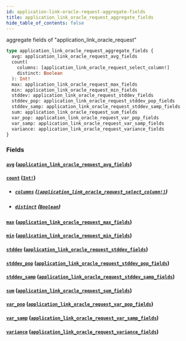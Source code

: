 ```yaml
---
id: application-link-oracle-request-aggregate-fields
title: application_link_oracle_request_aggregate_fields
hide_table_of_contents: false
---
```


aggregate fields of "application_link_oracle_request"

```graphql
type application_link_oracle_request_aggregate_fields {
  avg: application_link_oracle_request_avg_fields
  count(
    columns: [application_link_oracle_request_select_column!]
    distinct: Boolean
  ): Int!
  max: application_link_oracle_request_max_fields
  min: application_link_oracle_request_min_fields
  stddev: application_link_oracle_request_stddev_fields
  stddev_pop: application_link_oracle_request_stddev_pop_fields
  stddev_samp: application_link_oracle_request_stddev_samp_fields
  sum: application_link_oracle_request_sum_fields
  var_pop: application_link_oracle_request_var_pop_fields
  var_samp: application_link_oracle_request_var_samp_fields
  variance: application_link_oracle_request_variance_fields
}
```

### Fields

#### [`avg`](#) ([`application_link_oracle_request_avg_fields`](/07-graphql/objects/application-link-oracle-request-avg-fields))

#### [`count`](#) ([`Int!`](/07-graphql/scalars/int))

- ##### [`columns`](#) ([`[application_link_oracle_request_select_column!]`](/07-graphql/enums/application-link-oracle-request-select-column))

- ##### [`distinct`](#) ([`Boolean`](/07-graphql/scalars/boolean))

#### [`max`](#) ([`application_link_oracle_request_max_fields`](/07-graphql/objects/application-link-oracle-request-max-fields))

#### [`min`](#) ([`application_link_oracle_request_min_fields`](/07-graphql/objects/application-link-oracle-request-min-fields))

#### [`stddev`](#) ([`application_link_oracle_request_stddev_fields`](/07-graphql/objects/application-link-oracle-request-stddev-fields))

#### [`stddev_pop`](#) ([`application_link_oracle_request_stddev_pop_fields`](/07-graphql/objects/application-link-oracle-request-stddev-pop-fields))

#### [`stddev_samp`](#) ([`application_link_oracle_request_stddev_samp_fields`](/07-graphql/objects/application-link-oracle-request-stddev-samp-fields))

#### [`sum`](#) ([`application_link_oracle_request_sum_fields`](/07-graphql/objects/application-link-oracle-request-sum-fields))

#### [`var_pop`](#) ([`application_link_oracle_request_var_pop_fields`](/07-graphql/objects/application-link-oracle-request-var-pop-fields))

#### [`var_samp`](#) ([`application_link_oracle_request_var_samp_fields`](/07-graphql/objects/application-link-oracle-request-var-samp-fields))

#### [`variance`](#) ([`application_link_oracle_request_variance_fields`](/07-graphql/objects/application-link-oracle-request-variance-fields))
